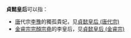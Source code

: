 '''貞懿皇后'''可以指：
*[[唐|唐]]代宗[[李豫|李豫]]的獨孤貴妃，见[[貞懿皇后_(唐代宗)|貞懿皇后 (唐代宗)]]
*[[金睿宗|金睿宗]][[完顏宗堯|完顏宗堯]]的李皇后，见[[貞懿皇后_(金睿宗)|貞懿皇后 (金睿宗)]]

{{消歧义|cat=四字封号消歧义|后}}
